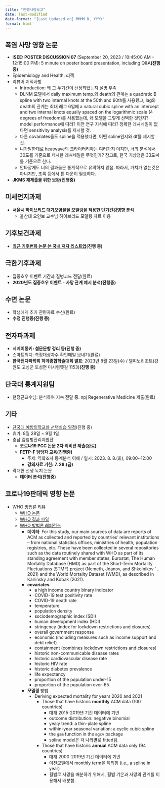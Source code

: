 ```yaml
---
title: "진행사항보고"
date: last-modified
date-format: "[Last Updated on] MMMM D, YYYY"
format: html
---
```


## 폭염 사망 영향 논문
-   **ISEE: POSTER DISCUSSION 07** (September 20, 2023 / 10:45:00 AM - 12:15:00 PM): 5 minute on poster board presentation, including Q&A**(진행 중)**
-   Epidemiology and Health: 리젝
-   리뷰어 지적사항
    -   Introduction: 왜 그 두기간이 선정되었는지 설명 부족
    -   DLNM 모델에서 daily maximum temp.와 death의 관계는 a quadratic B spline with two internal knots at the 50th and 90th를 사용했고, lag와 death의 관계는 최대 래그 6일에 a natural cubic spline with an intercept and two internal knots equally spaced on the logarithmic scale (4 degrees of freedom)를 사용했는데, 왜 모델을 그렇게 선택한 것인지? model performance에 따라? 이전 연구 지식에 따라? 정확한 레셔네일이 없다면 sensitivity analysis를 제시할 것.
    -   다른 covariates들도 spline을 적용했다면, 어떤 spline인지와 df를 제시할 것.
    -   니가말한대로 heatwave의 크라이터리아는 여러가지 이지만, 너의 분석에서 30도를 기준으로 제시한 레셔네일은 무엇인가? 참고로, 한국 기상청은 33도씨를 기준으로 한다.
    -   안타깝게도 너의 결과들은 통계적으로 유의하지 않음. 따라서, 가치가 없는것은 아니지만, 초록 등에서 톤 다운이 필요하다.
-   **JKMS 재제출을 위한 보완(진행중)**

## 미세먼지과제
-   [**서울시 하이브리드 대기오염물질 모델링을 적용한 단기건강영향 분석**](https://www.dropbox.com/s/eobtjwmbm63w8jm/%EC%84%9C%EC%9A%B8%EC%8B%9C%20%ED%95%98%EC%9D%B4%EB%B8%8C%EB%A6%AC%EB%93%9C%20%EB%8C%80%EA%B8%B0%EC%98%A4%EC%97%BC%EB%AC%BC%EC%A7%88%20%EB%AA%A8%EB%8D%B8%EB%A7%81%EC%9D%84%20%EC%A0%81%EC%9A%A9%ED%95%9C%20%EB%8B%A8%EA%B8%B0%EA%B1%B4%EA%B0%95%EC%98%81%ED%96%A5%20%EB%B6%84%EC%84%9D.pptx?dl=0)
    -   울산대 오인보 교수님 하이브리드 모델링 자료 이용

## 기후보건과제
-   **[최근 기후변화 논문 쓴 국내 저자 리스트업](https://www.dropbox.com/s/zsce1r2lld7ym8m/search.xlsx?dl=0)(진행 중)**

## 극한기후과제
-   집중호우 이벤트 기간과 질병코드 전달(완료)
-   **2020년도 집중호우 이벤트 - 사망 관계 예시 분석(진행중)**

## 수면 논문
-   학생에게 추가 관련자료 수신(완료)
-   **수정 진행중(진행 중)**

## 전자파과제
-   **서베이몽키: 설문문항 정리 등(진행 중)**
-   스마트워치: 측정대상자수 확인메일 보내기(완료)
-   **한국전자파학회 하계종합학술대회 발표**: 2023년 8월 23일(수) / 델피노리조트(강원도 고성군 토성면 미시령옛길 1153)**(진행 중)**

## 단국대 통계지원팀
-   현정근교수님: 분석하여 지속 전달 중. npj Regenerative Medicine 제출(완료)

## 기타
-   [단국대 예방의학교실 선택실습 일정](https://www.dropbox.com/s/f9vvrmn89g0x3jg/2023%20%EB%B3%B8%EA%B3%BC4%ED%95%99%EB%85%84%20%EC%98%88%EB%B0%A9%EC%9D%98%ED%95%99%EA%B3%BC%20%EC%84%A0%ED%83%9D%EC%8B%A4%EC%8A%B5%20%EC%9D%BC%EC%A0%95.hwp?dl=0)(진행 중)
-   휴가: 8월 28일 \~ 9월 1일
-   충남 감염병관리지원단
    -   **코로나19 PCC 논문 2차 리비젼 제출(완료)**
    - **FETP-F 담당자 교육(진행중)**
      + 주제: 역학조사 통계분석 이해 / 일시: 2023. 8. 8.(화), 09:00~12:00
      + **강의자료 기한: 7. 28.(금)**

-   곽대현 선생 녹지 논문
    -   **데이터 분석(진행중)**

## 코로나19판데믹 영향 논문
-   WHO 방법론 리뷰
    -   [WHO 논문](https://www.nature.com/articles/s41586-022-05522-2#Sec6)
    -   [WHO 결과 파일](https://www.who.int/data/sets/global-excess-deaths-associated-with-covid-19-modelled-estimates)
    -   [WHO 방법론 레퍼런스](https://cdn.who.int/media/docs/default-source/world-health-data-platform/covid-19-excessmortality/who_methods_for_estimating_the_excess_mortality_associated_with_the_covid-19_pandemic.pdf?sfvrsn=5a05fa76_2&download=true)
        -   **데이터**: For this study, our main sources of data are reports of ACM as collected and reported by countries' relevant institutions -- from national statistics offices, ministries of health, population registries, etc. These have been collected in several repositories such as the data routinely shared with WHO as part of its standing agreement with member states, Eurostat, The Human Mortality Database (HMD) as part of the Short-Term Mortality Fluctuations (STMF) project (Nemeth, Jdanov, and Shkolnikov ´ , 2021) and the World Mortality Dataset (WMD), as described in Karlinsky and Kobak (2021).
        -   **covariates**
            -   a high income country binary indicator
            -   COVID-19 test positivity rate
            -   COVID-19 death rate
            -   temperature
            -   population density
            -   sociodemographic index (SDI)
            -   human development index (HDI)
            -   stringency (index for lockdown restrictions and closures)
            -   overall government response
            -   economic (including measures such as income support and debt relief)
            -   containment (combines lockdown restrictions and closures)
            -   historic non-communicable disease rates
            -   historic cardiovascular disease rate
            -   historic HIV rate
            -   historic diabetes prevalence
            -   life expectancy
            -   proportion of the population under-15
            -   proportion of the population over-65
        -   **모델링** 방법
            -   Deriving expected mortality for years 2020 and 2021
                -   Those that have historic **monthly** ACM data (100 countries)
                    -   대개 2015-2019년 기간 데이터에 기반
                    -   outcome distribution: negative binomial
                    -   yealy trend: a thin-plate spline
                    -   within-year seasonal variation: a cyclic cubic spline
                    -   the `gam` function in the `mgcv` package
                    -   spline model은 각 나라별로 fitted됨.
                -   Those that have historic **annual** ACM data only (94 countries)
                    -   대개 2000-2019년 기간 데이터에 기반
                    -   이전모델에서 monthly term을 제외함 (i.e., a spline in year)
                    -   월별로 사망을 배분하기 위해서, 월별 기온과 사망의 관계를 이용해서 배분함.
